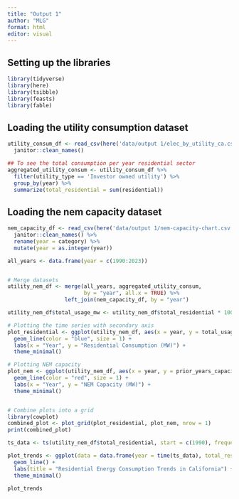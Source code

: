 ```yaml
---
title: "Output 1"
author: "MLG"
format: html
editor: visual
---
```



## Setting up the libraries

```r
library(tidyverse)
library(here)
library(tsibble)
library(feasts)
library(fable)
```

## Loading the utility consumption dataset

```r
utility_consum_df <- read_csv(here('data/output 1/elec_by_utility_ca.csv')) %>% 
  janitor::clean_names()

## To see the total consumption per year residential sector
aggregated_utility_consum <- utility_consum_df %>%
  filter(utility_type == 'Investor owned utility') %>% 
  group_by(year) %>%
  summarize(total_residential = sum(residential))

```

## Loading the nem capacity dataset

```r

nem_capacity_df <- read_csv(here('data/output 1/nem-capacity-chart.csv')) %>% 
  janitor::clean_names() %>% 
  rename(year = category) %>% 
  mutate(year = as.integer(year))

all_years <- data.frame(year = c(1990:2023))


# Merge datasets
utility_nem_df <- merge(all_years, aggregated_utility_consum,
                        by = "year", all.x = TRUE) %>%
                  left_join(nem_capacity_df, by = "year") 

utility_nem_df$total_usage_mw <- utility_nem_df$total_residential * 1000

# Plotting the time series with secondary axis
plot_residential <- ggplot(utility_nem_df, aes(x = year, y = total_usage_mw)) +
  geom_line(color = "blue", size = 1) +
  labs(x = "Year", y = "Residential Consumption (MW)") +
  theme_minimal()

# Plotting NEM capacity
plot_nem <- ggplot(utility_nem_df, aes(x = year, y = prior_years_capacity)) +
  geom_line(color = "red", size = 1) +
  labs(x = "Year", y = "NEM Capacity (MW)") +
  theme_minimal()


# Combine plots into a grid
library(cowplot)
combined_plot <- plot_grid(plot_residential, plot_nem, nrow = 1)
print(combined_plot)

```


```r
ts_data <- ts(utility_nem_df$total_residential, start = c(1990), frequency = 1)

plot_trends <- ggplot(data = data.frame(year = time(ts_data), total_residential = ts_data), aes(x = year, y = total_residential)) +
  geom_line() +
  labs(title = "Residential Energy Consumption Trends in California") +
  theme_minimal()

plot_trends

```

